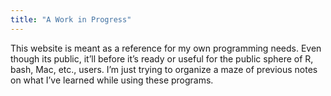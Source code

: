 ```yaml
---
title: "A Work in Progress"
---
```


This website is meant as a reference for my own programming needs. Even though
its public, it'll before it's ready or useful for the public sphere of R, bash,
Mac, etc., users. I'm just trying to organize a maze of previous notes on what
I've learned while using these programs.
